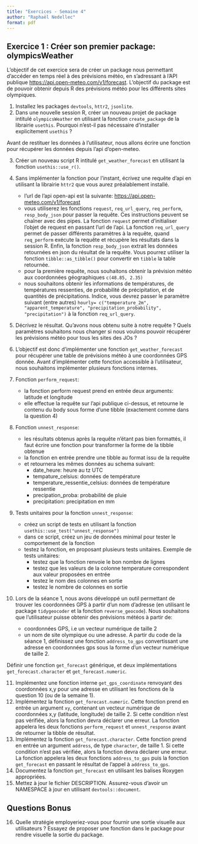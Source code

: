 ```yaml
---
title: "Exercices - Semaine 4"
author: "Raphaël Nedellec"
format: pdf
---
```




## Exercice 1 : Créer son premier package: olympicsWeather

L'objectif de cet exercice sera de créer un package nous permettant d'accéder en temps réel à des prévisions météo, en s'adressant à l'API publique <https://api.open-meteo.com/v1/forecast>. L'objectif du package est de pouvoir obtenir depuis R des prévisions météo pour les différents sites olympiques.

1. Installez les packages `devtools`, `httr2`, `jsonlite`.
2. Dans une nouvelle session R, créer un nouveau projet de package intitulé `olympicsWeather` en utilisant la fonction `create_package` de la librairie `usethis`. Pourquoi n'est-il pas nécessaire d'installer explicitement `usethis` ?


Avant de restituer les données à l'utilisateur, nous allons écrire une fonction pour récupérer les données depuis l'api d'open-meteo.


3. Créer un nouveau script R intitulé `get_weather_forecast` en utilisant la fonction `usethis::use_r()`.
4. Sans implémenter la fonction pour l'instant, écrivez une requête d'api en utilisant la librairie `httr2` que vous aurez préalablement installé.
    - l'url de l'api open-api est la suivante: <https://api.open-meteo.com/v1/forecast>
    - vous utiliserez les fonctions `request`, `req_url_query`, `req_perform`, `resp_body_json` pour passer la requête. Ces instructions peuvent se chaîner avec des pipes. La fonction `request` permet d'initialiser l'objet de request en passant l'url de l'api. La fonction `req_url_query` permet de passer différents paramètres à la requête, quand `req_perform` exécute la requête et récupère les résultats dans la session R. Enfin, la fonction `resp_body_json` extrait les données retournées en json du résultat de la requête. Vous pourrez utiliser la fonction `tibble::as_tibble()` pour convertir en `tibble` la table retournée.
    - pour la première requête, nous souhaitons obtenir la prévision météo aux coordonnées géographiques `c(48.85, 2.35)`
    - nous souhaitons obtenir les informations de températures, de températures ressenties, de probabilité de précipitation, et de quantités de précipitations. Indice, vous devrez passer le paramètre suivant (entre autres) `hourly= c("temperature_2m", "apparent_temperature", "precipitation_probability", "precipitation")` à la fonction `req_url_query`.

5. Décrivez le résultat. Qu'avons nous obtenu suite à notre requête ? Quels paramètres souhaitons nous changer si nous voulons pouvoir récupérer les prévisions météo pour tous les sites des JOs ? 

6. L'objectif est donc d'implémenter une fonction `get_weather_forecast` pour récupérer une table de prévisions météo à une coordonnées GPS donnée. Avant d'implémenter cette fonction accessible à l'utilisateur, nous souhaitons implémenter plusieurs fonctions internes.

7. Fonction `perform_request`:
    - la fonction perform request prend en entrée deux arguments: latitude et longitude
    - elle effectue la requête sur l'api publique ci-dessus, et retourne le contenu du body sous forme d'une tibble (exactement comme dans la question 4)

8. Fonction `unnest_response`:
    - les résultats obtenus après la requête n'étant pas bien formattés, il faut écrire une fonction pour transformer la forme de la tibble obtenue
    - la fonction en entrée prendre une tibble au format issu de la requête
    - et retournera les mêmes données au schema suivant:
        - date_heure: heure au tz UTC 
        - tempature_celsius: données de température
        - temperature_ressentie_celsius: données de température ressentie
        - precipation_proba: probabilité de pluie
        - precipitation: precipitation en mm

9. Tests unitaires pour la fonction `unnest_response`:
    - créez un script de tests en utilisant la fonction `usethis::use_test("unnest_response")`
    - dans ce script, créez un jeu de données minimal pour tester le comportement de la fonction
    - testez la fonction, en proposant plusieurs tests unitaires. Exemple de tests unitaires:
        - testez que la fonction renvoie le bon nombre de lignes
        - testez que les valeurs de la colonne temperature correspondent aux valeur proposées en entrée
        - testez le nom des colonnes en sortie
        - testez le nombre de colonnes en sortie

10. Lors de la séance 1, nous avons développé un outil permettant de trouver les coordonnées GPS à partir d'un nom d'adresse (en utilisant le package `tidygeocoder` et la fonction `reverse_geocode`). Nous souhaitons que l'utilisateur puisse obtenir des prévisions météos à partir de:
    - coordonnées GPS, i.e un vecteur numérique de taille 2
    - un nom de site olympique ou une adresse.
A partir du code de la séance 1, définissez une fonction `address_to_gps` convertissant une adresse en coordonnées gps sous la forme d'un vecteur numérique de taille 2.

Définir une fonction `get_forecast` générique, et deux implémentations `get_forecast.character` et `get_forecast.numeric`.


11. Implémentez une fonction interne `get_gps_coordinate` renvoyant des coordonnées x,y pour une adresse en utilisant les fonctions de la question 10 (ou de la semaine 1).
12. Implémentez la fonction `get_forecast.numeric`. Cette fonction prend en entrée un argument `xy`, contenant un vecteur numérique de coordonnées x,y (latitude, longitude) de taille 2. Si cette condition n'est pas vérifiée, alors la fonction devra déclarer une erreur. La fonction appelera les deux fonctions `perform_request` et `unnest_response` avant de retourner la tibble de résultat.
13. Implémentez la fonction `get_forecast.character`. Cette fonction prend en entrée un argument `address`, de type `character`, de taille 1. Si cette condition n'est pas vérifiée, alors la fonction devra déclarer une erreur. La fonction appelera les deux fonctions `address_to_gps` puis la fonction `get_forecast` en passant le résultat de l'appel à `address_to_gps`.
14. Documentez la fonction `get_forecast` en utilisant les balises Roxygen appropriées.
15. Mettez à jour le fichier DESCRIPTION. Assurez-vous d'avoir un NAMESPACE à jour en utilisant `devtools::document`.
 
## Questions Bonus

16. Quelle stratégie employeriez-vous pour fournir une sortie visuelle aux utilisateurs ? Essayez de proposer une fonction dans le package pour rendre visuelle la sortie du package.
 



